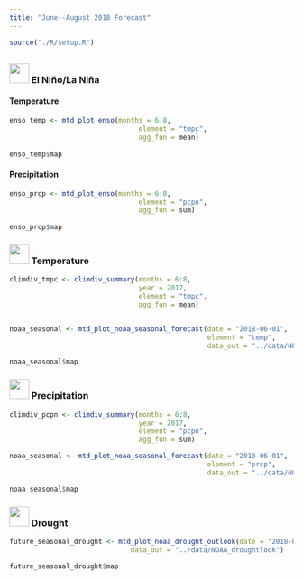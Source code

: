 ```yaml
---
title: "June--August 2018 Forecast"
---
```


```r
source("./R/setup.R")
```

<!-- ![Spring runoff from heavy mountain snows could potentially cause flooding in some areas, especially if there is rapid snow melt. Photo by Collin Kuske.](./img/Collin_Kuske_flooded_field.jpg) -->

## {- .tabset .tabset-fade .tabset-pills}

### <img src="icons/enso.svg" width="35px"/> El Niño/La Niña {-}

#### Temperature {-}
```r


enso_temp <- mtd_plot_enso(months = 6:8,
                                element = "tmpc",
                                agg_fun = mean)
 
enso_temp$map
```

#### Precipitation {-}
```r

enso_prcp <- mtd_plot_enso(months = 6:8,
                                element = "pcpn",
                                agg_fun = sum)
 
enso_prcp$map
```


### <img src="icons/temperature.svg" width="35px"/> Temperature {-}


```r

climdiv_tmpc <- climdiv_summary(months = 6:8,
                                year = 2017,
                                element = "tmpc",
                                agg_fun = mean)


noaa_seasonal <- mtd_plot_noaa_seasonal_forecast(date = "2018-06-01",
                                                 element = "temp",
                                                 data_out = "../data/NOAA_seasonal")

noaa_seasonal$map
```

### <img src="icons/precipitation.svg" width="35px"/> Precipitation {-}

```r

climdiv_pcpn <- climdiv_summary(months = 6:8,
                                year = 2017,
                                element = "pcpn",
                                agg_fun = sum)

noaa_seasonal <- mtd_plot_noaa_seasonal_forecast(date = "2018-06-01",
                                                 element = "prcp",
                                                 data_out = "../data/NOAA_seasonal")

noaa_seasonal$map

```

### <img src="icons/drought.svg" width="35px"/> Drought {-}

```r

future_seasonal_drought <- mtd_plot_noaa_drought_outlook(date = "2018-06-01",
                              data_out = "../data/NOAA_droughtlook")

future_seasonal_drought$map

```


